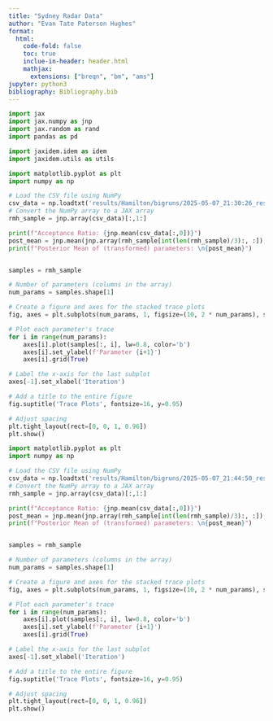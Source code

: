 ```yaml
---
title: "Sydney Radar Data"
author: "Evan Tate Paterson Hughes"
format:
  html:
    code-fold: false
    toc: true
    inclue-in-header: header.html
    mathjax: 
      extensions: ["breqn", "bm", "ams"]
jupyter: python3
bibliography: Bibliography.bib
---
```




```python
import jax
import jax.numpy as jnp
import jax.random as rand
import pandas as pd

import jaxidem.idem as idem
import jaxidem.utils as utils
```

```python
import matplotlib.pyplot as plt
import numpy as np

# Load the CSV file using NumPy
csv_data = np.loadtxt('results/Hamilton/bigruns/2025-05-07_21:30:26_results_rmh.csv', delimiter=',')
# Convert the NumPy array to a JAX array
rmh_sample = jnp.array(csv_data)[:,1:]

print(f"Acceptance Ratio: {jnp.mean(csv_data[:,0])}")
post_mean = jnp.mean(jnp.array(rmh_sample[int(len(rmh_sample)/3):, :]), axis=0)
print(f"Posterior Mean of (transformed) parameters: \n{post_mean}")


samples = rmh_sample

# Number of parameters (columns in the array)
num_params = samples.shape[1]

# Create a figure and axes for the stacked trace plots
fig, axes = plt.subplots(num_params, 1, figsize=(10, 2 * num_params), sharex=True)

# Plot each parameter's trace
for i in range(num_params):
    axes[i].plot(samples[:, i], lw=0.8, color='b')
    axes[i].set_ylabel(f'Parameter {i+1}')
    axes[i].grid(True)

# Label the x-axis for the last subplot
axes[-1].set_xlabel('Iteration')

# Add a title to the entire figure
fig.suptitle('Trace Plots', fontsize=16, y=0.95)

# Adjust spacing
plt.tight_layout(rect=[0, 0, 1, 0.96]) 
plt.show()
```


```python
import matplotlib.pyplot as plt
import numpy as np

# Load the CSV file using NumPy
csv_data = np.loadtxt('results/Hamilton/bigruns/2025-05-07_21:44:50_results_hmc.csv', delimiter=',')
# Convert the NumPy array to a JAX array
rmh_sample = jnp.array(csv_data)[:,1:]

print(f"Acceptance Ratio: {jnp.mean(csv_data[:,0])}")
post_mean = jnp.mean(jnp.array(rmh_sample[int(len(rmh_sample)/3):, :]), axis=0)
print(f"Posterior Mean of (transformed) parameters: \n{post_mean}")


samples = rmh_sample

# Number of parameters (columns in the array)
num_params = samples.shape[1]

# Create a figure and axes for the stacked trace plots
fig, axes = plt.subplots(num_params, 1, figsize=(10, 2 * num_params), sharex=True)

# Plot each parameter's trace
for i in range(num_params):
    axes[i].plot(samples[:, i], lw=0.8, color='b')
    axes[i].set_ylabel(f'Parameter {i+1}')
    axes[i].grid(True)

# Label the x-axis for the last subplot
axes[-1].set_xlabel('Iteration')

# Add a title to the entire figure
fig.suptitle('Trace Plots', fontsize=16, y=0.95)

# Adjust spacing
plt.tight_layout(rect=[0, 0, 1, 0.96]) 
plt.show()
```
